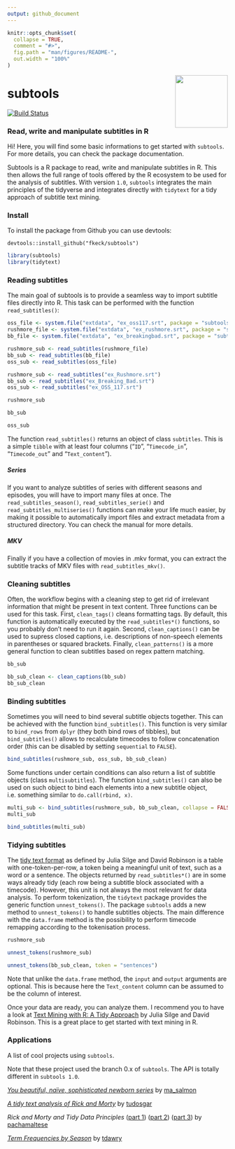 ```yaml
---
output: github_document
---
```


<!-- README.md is generated from README.Rmd. Please edit that file -->

```r
knitr::opts_chunk$set(
  collapse = TRUE,
  comment = "#>",
  fig.path = "man/figures/README-",
  out.width = "100%"
)
```

<img src="man/figures/subtools.png" width="120" align="right" />

# subtools
[![Build Status](https://travis-ci.org/fkeck/subtools.svg?branch=master)](https://travis-ci.org/fkeck/subtools)

### Read, write and manipulate subtitles in R

Hi! Here, you will find some basic informations to get started with `subtools`. For more details, you can check the package documentation.

Subtools is a R package to read, write and manipulate subtitles in R. This then allows the full range of tools offered by the R ecosystem to be used for the analysis of subtitles. With version `1.0`, `subtools` integrates the main principles of the tidyverse and integrates directly with `tidytext` for a tidy approach of subtitle text mining.

### Install
To install the package from Github you can use devtools:

    devtools::install_github("fkeck/subtools")


```r
library(subtools)
library(tidytext)
```


### Reading subtitles

The main goal of subtools is to provide a seamless way to import subtitle files directly into R. This task can be performed with the function `read_subtitles()`:


```r
oss_file <- system.file("extdata", "ex_oss117.srt", package = "subtools")
rushmore_file <- system.file("extdata", "ex_rushmore.srt", package = "subtools")
bb_file <- system.file("extdata", "ex_breakingbad.srt", package = "subtools")

rushmore_sub <- read_subtitles(rushmore_file)
bb_sub <- read_subtitles(bb_file)
oss_sub <- read_subtitles(oss_file)

```

```r
rushmore_sub <- read_subtitles("ex_Rushmore.srt")
bb_sub <- read_subtitles("ex_Breaking_Bad.srt")
oss_sub <- read_subtitles("ex_OSS_117.srt")

```


```r
rushmore_sub

bb_sub

oss_sub
```

The function `read_subtitles()` returns an object of class `subtitles`. This is a simple `tibble` with at least four columns ("`ID`", "`Timecode_in`", "`Timecode_out`" and "`Text_content`").

##### Series

If you want to analyze subtitles of series with different seasons and episodes, you will have to import many files at once. The `read_subtitles_season()`, `read_subtitles_serie()` and `read_subtitles_multiseries()` functions can make your life much easier, by making it possible to automatically import files and extract metadata from a structured directory. You can check the manual for more details.

##### MKV

Finally if you have a collection of movies in .mkv format, you can extract the subtitle tracks of MKV files with `read_subtitles_mkv()`.


### Cleaning subtitles

Often, the workflow begins with a cleaning step to get rid of irrelevant information that might be present in text content. Three functions can be used for this task. First, `clean_tags()` cleans formatting tags. By default, this function is automatically executed by the `read_subtitles*()` functions, so you probably don't need to run it again. Second, `clean_captions()` can be used to supress closed captions, i.e. descriptions of non-speech elements in parentheses or squared brackets. Finally, `clean_patterns()` is a more general function to clean subtitles based on regex pattern matching.

```r
bb_sub

bb_sub_clean <- clean_captions(bb_sub)
bb_sub_clean
```


### Binding subtitles

Sometimes you will need to bind several subtitle objects together. This can be achieved with the function `bind_subtitles()`. This function is very similar to `bind_rows` from `dplyr` (they both bind rows of tibbles), but `bind_subtitles()` allows to recalculate timecodes to follow concatenation order (this can be disabled by setting `sequential` to `FALSE`).

```r
bind_subtitles(rushmore_sub, oss_sub, bb_sub_clean)
```


Some functions under certain conditions can also return a list of subtitle objects (class `multisubtitles`). The function `bind_subtitles()` can also be used on such object to bind each elements into a new subtitle object, i.e. something similar to `do.call(rbind, x)`.

```r
multi_sub <- bind_subtitles(rushmore_sub, bb_sub_clean, collapse = FALSE, sequential = FALSE)
multi_sub

bind_subtitles(multi_sub)
```



### Tidying subtitles
The [tidy text format](https://www.tidytextmining.com/tidytext.html) as defined by Julia Silge and David Robinson is a table with one-token-per-row, a token being a meaningful unit of text, such as a word or a sentence. The objects returned by `read_subtitles*()` are in some ways already tidy (each row being a subtitle block associated with a timecode). However, this unit is not always the most relevant for data analysis. To perform tokenization, the `tidytext` package provides the generic function `unnest_tokens()`. The package `subtools` adds a new method to `unnest_tokens()` to handle subtitles objects. The main difference with the `data.frame` method is the possibility to perform timecode remapping according to the tokenisation process.

```r
rushmore_sub

unnest_tokens(rushmore_sub)

unnest_tokens(bb_sub_clean, token = "sentences")
```

Note that unlike the `data.frame` method, the `input` and `output` arguments are optional. This is because here the `Text_content` column can be assumed to be the column of interest.

Once your data are ready, you can analyze them. I recommend you to have a look at [Text Mining with R: A Tidy Approach](https://www.tidytextmining.com/) by Julia Silge and David Robinson. This is a great place to get started with text mining in R.


### Applications
A list of cool projects using `subtools`.

Note that these project used the branch 0.x of `subtools`. The API is totally different in `subtools 1.0`.

[*You beautiful, naïve, sophisticated newborn series*](http://www.masalmon.eu/2017/11/05/newborn-serie/)
by [ma_salmon](https://twitter.com/ma_salmon)

[*A tidy text analysis of Rick and Morty*](http://tamaszilagyi.com/blog/a-tidy-text-analysis-of-rick-and-morty/)
by [tudosgar](https://twitter.com/tudosgar) 

*Rick and Morty and Tidy Data Principles*
([part 1](http://pacha.hk/2017-10-13_rick_and_morty_tidy_data.html))
([part 2](http://pacha.hk/2017-10-22_rick_and_morty_tidy_data_2.html))
([part 3](http://pacha.hk/2017-11-06_rick_and_morty_tidy_data_3.html))
by [pachamaltese](https://twitter.com/pachamaltese)

[*Term Frequencies by Season*](https://twitter.com/tdawry/status/919055698427809792)
by [tdawry](https://twitter.com/tdawry)






